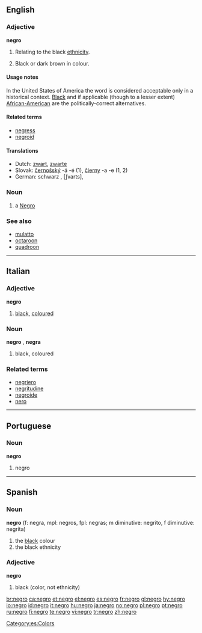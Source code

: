 {{see|Negro}}
==English==

===Adjective===
'''negro'''

# {{archaic}} Relating to the black [[ethnicity]].
# {{archaic}} Black or dark brown in colour.

====Usage notes====
In the United States of America the word is considered acceptable only in a historical context.  [[Black]] and if applicable (though to a lesser extent) [[African-American]] are the politically-correct alternatives.

====Related terms====
*[[negress]]
*[[negroid]]

====Translations====
*Dutch: [[zwart]], [[zwarte]]
*Slovak: [[černošský]] -á -é (1), [[čierny]] -a -e (1, 2)
*German: schwarz , [ʃvarts],

===Noun===
{{en-noun}}

# a [[Negro]]

===See also===
*[[mulatto]]
*[[octaroon]]
*[[quadroon]]

----

==Italian==

===Adjective===
'''negro'''

# [[black]], [[coloured]]

===Noun===
'''negro''' {{m}}, '''negra''' {{f}}

# black, coloured

===Related terms===
*[[negriero]]
*[[negritudine]]
*[[negroide]]
*[[nero]]

----

==Portuguese==

===Noun===
'''negro'''

# negro

----

==Spanish==

===Noun===
'''negro''' (f: negra, mpl: negros, fpl: negras; m diminutive: negrito, f diminutive: negrita)

# the [[black]] colour
# the black ethnicity

===Adjective===
'''negro'''

# black (color, not ethnicity)

[[Category:es:Colors]]

[[br:negro]]
[[ca:negro]]
[[et:negro]]
[[el:negro]]
[[es:negro]]
[[fr:negro]]
[[gl:negro]]
[[hy:negro]]
[[io:negro]]
[[id:negro]]
[[it:negro]]
[[hu:negro]]
[[ja:negro]]
[[no:negro]]
[[pl:negro]]
[[pt:negro]]
[[ru:negro]]
[[fi:negro]]
[[te:negro]]
[[vi:negro]]
[[tr:negro]]
[[zh:negro]]